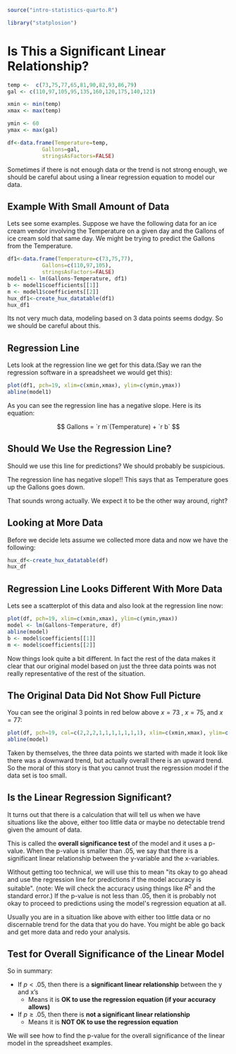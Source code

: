 ```r
source("intro-statistics-quarto.R")

library("statplosion")
```

# Is This a Significant Linear Relationship? {#simple-regression-significance}

```r
temp <-  c(73,75,77,65,81,90,82,93,86,79)
gal <- c(110,97,105,95,135,160,120,175,140,121)

xmin <- min(temp)
xmax <- max(temp)

ymin <- 60 
ymax <- max(gal)

df<-data.frame(Temperature=temp, 
	       Gallons=gal, 
	       stringsAsFactors=FALSE) 
```

      

Sometimes if there is not enough data or the trend is not strong enough, we should be careful about using a linear regression equation to model our data.

## Example With Small Amount of Data

Lets see some examples. Suppose we have the following data for an ice cream vendor involving the Temperature on a given day and the Gallons of ice cream sold that same day. We might be trying to predict the Gallons from the Temperature. 

```r
df1<-data.frame(Temperature=c(73,75,77), 
	       Gallons=c(110,97,105), 
	       stringsAsFactors=FALSE) 
model1 <- lm(Gallons~Temperature, df1)
b <- model1$coefficients[[1]]
m <- model1$coefficients[[2]]
hux_df1<-create_hux_datatable(df1)
hux_df1
```

Its not very much data, modeling based on 3 data points seems dodgy. So we should be careful about this. 

## Regression Line 

Lets look at the regression line we get for this data.(Say we ran the regression software in a spreadsheet we would get this):

```r
plot(df1, pch=19, xlim=c(xmin,xmax), ylim=c(ymin,ymax))
abline(model1)
```
    
As you can see the regression line has a negative slope. Here is its equation:

$$
Gallons = `r m`(Temperature) + `r b`
$$

## Should We Use the Regression Line? 

Should we use this line for predictions? We should probably be suspicious. 

The regression line has negative slope!! This says that as Temperature goes up the Gallons goes down.  

That sounds wrong actually. We expect it to be the other way around, right? 

## Looking at More Data 

Before we decide lets assume we collected more data and now we have the following:

```r
hux_df<-create_hux_datatable(df)
hux_df
```

## Regression Line Looks Different With More Data 

Lets see a scatterplot of this data and also look at the regression line now:

```r
plot(df, pch=19, xlim=c(xmin,xmax), ylim=c(ymin,ymax))
model <- lm(Gallons~Temperature, df)
abline(model)
b <- model$coefficients[[1]]
m <- model$coefficients[[2]]
```

Now things look quite a bit different. In fact the rest of the data makes it clear that our original model based on just the three data points was not really representative of the rest of the situation. 

## The Original Data Did Not Show Full Picture 

You can see the original 3 points in red below above $x=73$ , $x=75$, and $x=77$:

```r
plot(df, pch=19, col=c(2,2,2,1,1,1,1,1,1,1), xlim=c(xmin,xmax), ylim=c(ymin,ymax))
abline(model)
```

Taken by themselves, the three data points we started with made it look like there was a downward trend, but actually overall there is an upward trend. So the moral of this story is that you cannot trust the regression model if the data set is too small.

## Is the Linear Regression Significant?

It turns out that there is a calculation that will tell us when we have situations like the above, either too little data or maybe no detectable trend given the amount of data. 

This is called the **overall significance test** of the model and it uses a p-value. When the p-value is smaller than .05, we say that there is a significant linear relationship between the y-variable and the x-variables. 

Without getting too technical, we will use this to mean \"its okay to go ahead and use the regression line for predictions if the model accuracy is suitable\". (note: We will check the accuracy using things like $R^2$ and the standard error.) If the p-value is not less than .05, then it is probably not okay to proceed to predictions using the model\'s regression equation at all. 

Usually you are in a situation like above with either too little data or no discernable trend for the data that you do have. You might be able go back and get more data and redo your analysis.

## Test for Overall Significance of the Linear Model 

So in summary:

- If $p < .05$, then there is a **significant linear relationship** between the y and x's
    - Means it is **OK to use the regression equation (if your accuracy allows)**  
- If $p \geq .05$, then there is **not a significant linear relationship**  
    - Means it is **NOT OK to use the regression equation** 
  
We will see how to find the p-value for the overall significance of the linear model in the spreadsheet examples.
